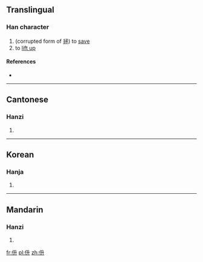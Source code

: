 ==Translingual==

===Han character===
{{Han char|rn=9|rad=人|as=04|sn=6|four=|canj=OHT|ids=⿰[[亻]][[升]]}}

# (corrupted form of [[拯]]) to [[save]]
# to [[lift up]]

====References====
* {{Han ref|kx=0096.110|hdz=10123.010|uh=343C|ud=13372}}

----

==Cantonese==

===Hanzi===
{{yue-hanzi|jyut=[[cing2]]|y=ching2}}

# {{defn|lang=yue|sort=人04}}

----

==Korean==

===Hanja===
{{ko-hanja|hangeul=승|rv=seung|mr=sŭng|y=sung}}

# {{defn|lang=ko|sort=人04}}

----

==Mandarin==

===Hanzi===
{{cmn-hanzi|pin=[[chèng]] ([[cheng4]]), [[zhěng]] ([[zheng3]])|wg=ch'eng<sup>4</sup>, cheng<sup>3</sup>}}

# {{defn|lang=cmn|sort=人04}}

[[fr:㐼]]
[[pl:㐼]]
[[zh:㐼]]